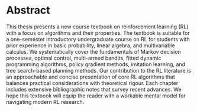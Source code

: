 # Abstract {.unnumbered}

This thesis presents a new course textbook on reinforcement learning (RL)
with a focus on algorithms and their properties.
The textbook is suitable for a one-semester introductory undergraduate course on RL
for students with prior experience in basic probability, linear algebra, and multivariable calculus.
We systematically cover the fundamentals of Markov decision processes,
optimal control,
multi-armed bandits,
fitted dynamic programming algorithms,
policy gradient methods,
imitation learning,
and tree search-based planning methods.
Our contribution to the RL literature
is an approachable and concise presentation of core RL algorithms
that balances practical considerations with theoretical rigour.
Each chapter includes extensive bibliographic notes that survey recent advances.
We hope this textbook will equip the reader
with a workable mental model
for navigating modern RL research.


